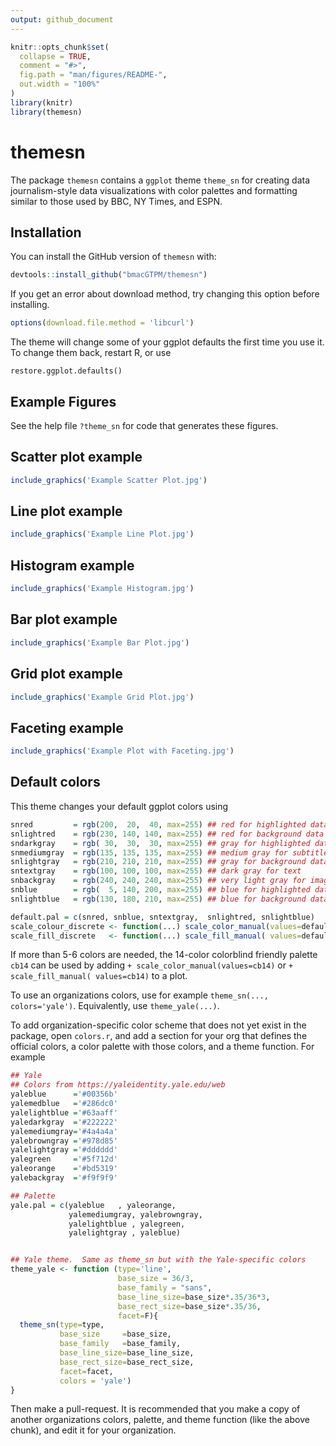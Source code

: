 ```yaml
---
output: github_document
---
```


<!-- README.md is generated from README.Rmd. Please edit that file -->

```r
knitr::opts_chunk$set(
  collapse = TRUE,
  comment = "#>",
  fig.path = "man/figures/README-",
  out.width = "100%"
)
library(knitr)
library(themesn)
```
# themesn

<!-- badges: start -->
<!-- badges: end -->

The package `themesn` contains a `ggplot` theme `theme_sn` for creating data journalism-style data visualizations with color palettes and formatting similar to those used by BBC, NY Times, and ESPN.

## Installation

You can install the GitHub version of `themesn` with:

``` r
devtools::install_github("bmacGTPM/themesn")
```

If you get an error about download method, try changing this option before installing. 

```r
options(download.file.method = 'libcurl')
```

The theme will change some of your ggplot defaults the first time you use it. 
To change them back, restart R, or use 

`restore.ggplot.defaults()`


## Example Figures 
See the help file `?theme_sn` for code that generates these figures.


## Scatter plot example
```r
include_graphics('Example Scatter Plot.jpg') 
```

## Line plot example
```r
include_graphics('Example Line Plot.jpg') 
```

## Histogram example
```r
include_graphics('Example Histogram.jpg') 
```

## Bar plot example
```r
include_graphics('Example Bar Plot.jpg') 
```

## Grid plot example
```r
include_graphics('Example Grid Plot.jpg') 
```

## Faceting example
```r
include_graphics('Example Plot with Faceting.jpg') 
```

## Default colors
This theme changes your default ggplot colors using 

```r
snred         = rgb(200,  20,  40, max=255) ## red for highlighted data
snlightred    = rgb(230, 140, 140, max=255) ## red for background data
sndarkgray    = rgb( 30,  30,  30, max=255) ## gray for highlighted data (dark)
snmediumgray  = rgb(135, 135, 135, max=255) ## medium gray for subtitle and caption
snlightgray   = rgb(210, 210, 210, max=255) ## gray for background data
sntextgray    = rgb(100, 100, 100, max=255) ## dark gray for text
snbackgray    = rgb(240, 240, 240, max=255) ## very light gray for image background
snblue        = rgb(  5, 140, 200, max=255) ## blue for highlighted data
snlightblue   = rgb(130, 180, 210, max=255) ## blue for background data

default.pal = c(snred, snblue, sntextgray,  snlightred, snlightblue)
scale_colour_discrete <- function(...) scale_color_manual(values=default.pal)
scale_fill_discrete   <- function(...) scale_fill_manual( values=default.pal)
```


If more than 5-6 colors are needed, the 14-color colorblind friendly palette `cb14` can be used by adding `+ scale_color_manual(values=cb14)` or `+ scale_fill_manual( values=cb14)` to a plot. 

To use an organizations colors, use for example `theme_sn(..., colors='yale')`. 
Equivalently, use `theme_yale(...)`. 

To add organization-specific color scheme that does not yet exist in the package, open `colors.r`, and add a section for your org that defines the official colors, a color palette with those colors, and a theme function. For example

```r
## Yale
## Colors from https://yaleidentity.yale.edu/web
yaleblue      ='#00356b'
yalemedblue   ='#286dc0'
yalelightblue ='#63aaff'
yaledarkgray  ='#222222'
yalemediumgray='#4a4a4a'
yalebrowngray ='#978d85'
yalelightgray ='#dddddd'
yalegreen     ='#5f712d'
yaleorange    ='#bd5319'
yalebackgray  ='#f9f9f9'

## Palette
yale.pal = c(yaleblue   , yaleorange,
             yalemediumgray, yalebrowngray,
             yalelightblue , yalegreen,
             yalelightgray , yaleblue)


## Yale theme.  Same as theme_sn but with the Yale-specific colors
theme_yale <- function (type='line',
                        base_size = 36/3,
                        base_family = "sans",
                        base_line_size=base_size*.35/36*3,
                        base_rect_size=base_size*.35/36,
                        facet=F){
  theme_sn(type=type,
           base_size     =base_size,
           base_family   =base_family,
           base_line_size=base_line_size,
           base_rect_size=base_rect_size,
           facet=facet,
           colors = 'yale')
}
```

Then make a pull-request. It is recommended that you make a copy of another organizations colors, palette, and theme function (like the above chunk), and edit it for your organization. 


